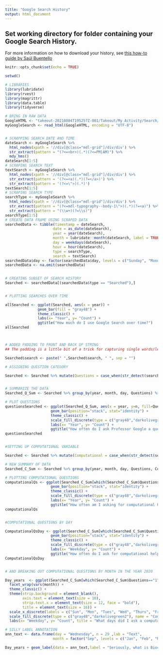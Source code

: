 ---
title: "Google Search History"
output: html_document
---

## Set working directory for folder containing your Google Search History. 

For more information on how to download your history, 
see [this how-to guide by Saúl Buentello](https://towardsdatascience.com/explore-your-activity-on-google-with-r-how-to-analyze-and-visualize-your-search-history-1fb74e5fb2b6)

```{r setup, include=FALSE}
knitr::opts_chunk$set(echo = TRUE)

setwd()
```

```{r}
# LIBRARIES
library(lubridate)
library(rvest)
library(magrittr)
library(data.table)
library(tidyverse)

# BRING IN RAW DATA
GoogleHTML <- "takeout-20210804T195257Z-001/Takeout/My Activity/Search/MyActivity.html"
myGoogleSearch <- read_html(GoogleHTML, encoding = "UTF-8")


# SCRAPPING SEARCH DATE AND TIME
dateSearch <- myGoogleSearch %>% 
  html_nodes(xpath = '//div[@class="mdl-grid"]/div/div') %>% 
  str_extract(pattern = "(?<=<br>)(.*)(?<=PM|AM)") %>%
  mdy_hms()
dateSearch[1:5]
# SCRAPING SEARCH TEXT
textSearch <- myGoogleSearch %>% 
  html_nodes(xpath = '//div[@class="mdl-grid"]/div/div') %>%
  str_extract(pattern = '(?<=<a)(.*)(?=</a>)') %>% 
  str_extract(pattern = '(?<=\">)(.*)')
textSearch[1:5]
# SCRAPING SEARCH TYPE
searchType <- myGoogleSearch %>% 
  html_nodes(xpath = '//div[@class="mdl-grid"]/div/div') %>% 
  str_extract(pattern = "(?<=mdl-typography--body-1\">)(.*)(?=<a)") %>% 
  str_extract(pattern = "(\\w+)(?=\\s)")
searchType[1:5]
# CREATE DATA FRAME USING SCRAPED DATA
searchedData <- tibble(timestamp = dateSearch,
                      date = as_date(dateSearch),
                      year = year(dateSearch),
                      month = lubridate::month(dateSearch, label = TRUE),
                      day = weekdays(dateSearch),
                      hour = hour(dateSearch),
                      type = searchType,
                      search = textSearch)
searchedData$day <- factor(searchedData$day, levels = c("Sunday", "Monday", "Tuesday", "Wednesday","Thursday", "Friday", "Saturday"))
searchedData <- na.omit(searchedData)

 
# CREATING SUBSET OF SEARCH HISTORY
Searched <- searchedData[(searchedData$type == "Searched"),]


# PLOTTING SEARCHES OVER TIME

allSearched <- ggplot(Searched, aes(x = year)) + 
               geom_bar(fill = "gray48") + 
               theme_classic() +
               labs(x= "Year", y= "Count") + 
               ggtitle("How much do I use Google Search over time?")
allSearched



# ADDED PADDING TO FRONT AND BACK OF STRING
## The padding is a little bit of a trick for capturing single words/letters at the start and end of searches, put in place particularly for finding searches containing "R"

Searched$search <- paste(" ",Searched$search, " ", sep = "")

# ASSIGNING QUESTION CATEGORY

Searched <- Searched %>% mutate(Questions = case_when(str_detect(search, "how to|How to|why|Why| who | Who | when|When|what|What|where|Where|tutorial") == "TRUE" ~ 1, TRUE ~ 0)) %>% mutate(Questions = as.factor(Questions))


# SUMMARIZE THE DATA
Searched_Q_Sum <- Searched %>% group_by(year, month, day, Questions) %>% summarise(n = n()) 

# PLOT QUESTIONS
questionsSearched <- ggplot(Searched_Q_Sum, aes(x = year, y=n, fill=Questions)) + 
                     geom_bar(position="stack", stat="identity") +
                     theme_classic() +
                     scale_fill_discrete(type = c("gray48","darkolivegreen2"),name = "Question Search", labels = c("No", "Yes")) +
                     labs(x= "Year", y= "Count") + 
                     ggtitle("How often do I ask Professor Google a question?")
questionsSearched


#SETTING UP COMPUTATIONAL VARIABLE

Searched <- Searched %>% mutate(Computational = case_when(str_detect(search, " r |axis|data|graph|Graph|label|plot|phylogenetic|vim|code| in r |unix|grep|linux|unix|commandline|ggtree|ggplot|vector|bash|invariant sites|fastq|fasta|sas|SAS|shell script|matrix| R|rmarkdown|alignment|gunzip|gzip|untar|conda|sql|iqtree|gz file|shortbred|github|command| row|python|software|calculate|incidence|odds ratio|tableau|endnote|snippy-core|.sh|qsub|compare|citations|consensus|consensus tree| png |robinson-| fna |n50|google search|browsing|fastly| median |heatmap|brewer.pal|sequence file|newscale fill|vcf|CFML|unite function| cp |SNP|dirpath| awk | vi |.exe|binary file|bam file|bootstrap value|ubuntu|control c|metagenomic|paired end reads|bowtie1|bowtie2| excel |Use_Dev|snippy|YAML|travis| gbk |unit test|variant calling|biobakery|statistical power|treeio|json|xmfa| tar |disty|parsnp|gingr|harvest tools|jupyter| wsl |confidence intervals|power calculations|maximum likelihood| proc |mantel haenszel|knit to powerpoint|xml|tidyverse| irr |powerpoint|t-test|download|iqr|attack rate|nodupkey|pdf|stdev.s|set statements|access=read| e value|MAVEN|maven|DCPHIS|propensity score|$500.|best32|positive predictive value|attributable risk|effect measure modification| translate a page|prevalence ratio| bic number|negative predictive|NPV|image j|imageJ|P drive|I drive|heading error|\r|parallel|bioinformatics|genbank") == "TRUE" & Questions == 1 ~ 1, TRUE ~ 0)) %>% mutate(Computational = as.factor(Computational))

# NEW SUMMARY OF DATA
Searched_C_Sum <- Searched %>% group_by(year, month, day, Questions, Computational) %>% summarise(n = n()) 

# PLOTTING COMPUTATIONAL QUESTIONS
computationalQs <- ggplot(Searched_C_Sum[which(Searched_C_Sum$Questions=="1"),], aes(x = year, y=n, fill=Computational)) + 
                     geom_bar(position="stack", stat="identity") +
                     theme_classic() +
                     scale_fill_discrete(type = c("gray48","darkolivegreen2"), name = "Computational Question", labels = c("No", "Yes")) +
                     labs(x= "Year", y= "Count") + 
                     ggtitle("How often am I asking for computational help from Professor Google?")
computationalQs


#COMPUTATIONAL QUESTIONS BY DAY

ComputationalQsDay <- ggplot(Searched_C_Sum[which(Searched_C_Sum$Questions=="1"),], aes(x = day, y=n, fill=Computational)) + 
                     geom_bar(position="stack", stat="identity") +
                     theme_classic() +
                     scale_fill_discrete(type = c("gray48","darkolivegreen2"), name = "Computational Question", labels = c("No", "Yes")) +
                     labs(x= "Weekday", y= "Count") + 
                     ggtitle("How often do I ask for computational help by weekday?")
ComputationalQsDay


# AND BREAKING OUT COMPUTATIONAL QUESTIONS BY MONTH IN THE YEAR 2020

Day_years  <- ggplot(Searched_C_Sum[which(Searched_C_Sum$Questions=="1" & Searched_C_Sum$year %in% c("2020")),], aes(x = day, y=n, fill=Computational)) + geom_bar(position="stack", stat="identity") + 
  facet_wrap(vars(month)) + 
  theme_classic() +
  theme(strip.background = element_blank(), 
        axis.text = element_text(size = 10), 
        strip.text.x = element_text(size = 12, face = "bold"), 
        title = element_text(size = 16)) +                                                   
  scale_x_discrete(labels = c("Sun", "Mon", "Tues", "Wed", "Thurs", "Fri", "Sat")) +
  scale_fill_discrete(type = c("gray48","darkolivegreen2"), name = "Computational Question", labels = c("No", "Yes")) +
  labs(x= "Weekday", y= "Count", title = "What days did I ask a computational quesiton in 2020?" ) 

# SILLY LABEL ANNOTATION
ann_text <- data.frame(day = "Wednesday", n = 29 ,lab = "Text",
                      month = factor("Sep", levels = c("Jan", "Feb", "Mar", "Apr", "May", "Jun", "Jul", "Aug", "Sep", "Oct", "Nov", "Dec")), Computational = factor("0", levels = c("0","1")))

Day_years + geom_label(data = ann_text,label = "Seriously, what is Bioconda?", size = 4, show.legend = FALSE, fill = "white" )


```

